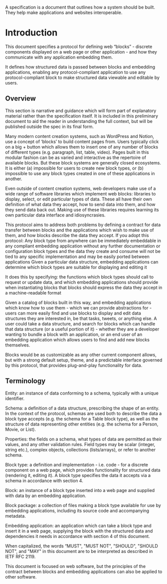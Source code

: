 <InfoCardWrapper>

<InfoCard variant="warning" title="What’s a specification?">

A specification is a document that outlines how a system should be built.
They help make applications and websites interoperable.

</InfoCard>

# Introduction

This document specifies a protocol for defining web “blocks” - discrete components displayed on a web page or other application - and how they communicate with any application embedding them.

It defines how structured data is passed between blocks and embedding applications, enabling any protocol-compliant application to use any protocol-compliant block to make structured data viewable and editable by users.

</InfoCardWrapper>

## Overview

<InfoCard variant="info" title="A quick note">

This section is narrative and guidance which will form part of explanatory material rather than the specification itself.
It is included in this preliminary document to aid the reader in understanding the full context, but will be published outside the spec in its final form.

</InfoCard>

Many modern content creation systems, such as WordPress and Notion, use a concept of ‘blocks’ to build content pages from. Users typically click on a big + button which allows them to insert one of any number of blocks of different types (e.g. paragraph, list, table, video). Pages built in this modular fashion can be as varied and interactive as the repertoire of available blocks. But these block systems are generally closed ecosystems. It is either (a) impossible for users to create new block types, or (b) impossible to use any block types created in one of these applications in another.

Even outside of content creation systems, web developers make use of a wide range of software libraries which implement web blocks: libraries to display, select, or edit particular types of data. These all have their own definition of what data they accept, how to send data into them, and how they send data back out. Making use of these libraries requires learning its own particular data interface and idiosyncrasies.

This protocol aims to address both problems by defining a contract for data transfer between blocks and the applications which wish to make use of them, and how blocks describe the data they accept. If you adopt this protocol:
Any block type from anywhere can be immediately embeddable in any compliant embedding application without any further documentation or configuration
block types and the data they create and consume will not be tied to any specific implementation and may be easily ported between applications
Given a particular data structure, embedding applications can determine which block types are suitable for displaying and editing it

It does this by specifying:
the functions which block types should call to request or update data, and which embedding applications should provide when instantiating blocks
that blocks should express the data they accept in a machine-readable format

Given a catalog of blocks built in this way, and embedding applications which know how to use them - which we can provide abstractions for - users can more easily find and use blocks to display and edit data structures they are interested in, be that tasks, tweets, or anything else. A user could take a data structure, and search for blocks which can handle that data structure (or a useful portion of it) - whether they are a developer wanting to bundle a block with an application, or an end user of an embedding application which allows users to find and add new blocks themselves.

Blocks would be as customizable as any other current component allows, but with a strong default setup, theme, and a predictable interface governed by this protocol, that provides plug-and-play functionality for data.

## Terminology

Entity: an instance of data conforming to a schema, typically with a unique identifier.

Schema: a definition of a data structure, prescribing the shape of an entity. In the context of the protocol, schemas are used both to describe the data a block type accepts (e.g. the schema for a Table block type), as well as the structure of data representing other entities (e.g. the schema for a Person, Movie, or List).

Properties: the fields on a schema, what types of data are permitted as their values, and any other validation rules. Field types may be scalar (integer, string etc.), complex objects, collections (lists/arrays), or refer to another schema.

Block type: a definition and implementation - i.e. code - for a discrete component on a web page, which provides functionality for structured data (rendering it, editing it). A block type specifies the data it accepts via a schema in accordance with section 4.

Block: an instance of a block type inserted into a web page and supplied with data by an embedding application.

Block package: a collection of files making a block type available for use by embedding applications, including its source code and accompanying metadata.

Embedding application: an application which can take a block type and insert it in a web page, supplying the block with the structured data and dependencies it needs in accordance with section 4 of this document.

When capitalized, the words “MUST", "MUST NOT", "SHOULD", "SHOULD NOT", and "MAY" in this document are to be interpreted as described in IETF RFC 2119.

This document is focused on web software, but the principles of the contract between blocks and embedding applications can also be applied to other software.
